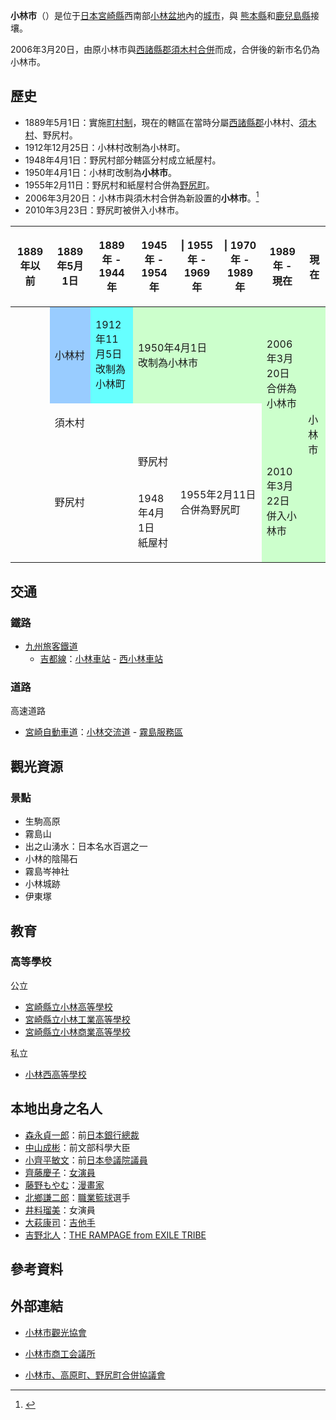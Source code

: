 {{日本都市
| 自治體名   = 小林市
| 圖像       = [[File:Ikoma_Plateau_200810_01.jpg|240px]]
| 圖像說明   = [[生駒高原|生駒高原]]
| 市章       = [[File:Emblem_of_Kobayashi,_Miyazaki.svg|100px]]
| 日文原名   = 小林市
| 平假名     = こばやしし
| 羅馬字拼音 = Kobayashi -shi
| 都道府縣   = 宮崎縣
| 支廳       =
| 編號       = 45205-0
| 面積       = 562.95
| 邊界未定   = 有
| 人口       = 43,145
| 統計時間   = 2021年2月1日
| 自治體     = [[蝦野市|蝦野市]]、[[宮崎市|宮崎市]]、[[都城市|都城市]]、[[高原町|高原町]]、[[綾町|綾町]]、[[西米良村|西米良村]]<br />'''[[熊本縣|熊本縣]]'''：[[多良木町|多良木町]]、[[朝霧町|朝霧町]]<br />'''[[鹿兒島縣|鹿兒島縣]]'''：[[霧島市|霧島市]]
| 花         = [[大波斯菊|大波斯菊]]
| 樹         = [[日本冷杉|日本冷杉]]
| 鳥         = [[綠鳩|綠鳩]]
| 其他象徵物 = 市花木<br />市蟲
| 其他象徵   = [[櫻花|櫻花]]<br />[[螢火蟲|螢火蟲]]
| 市長       = {{Tsl|ja|宮原義久 (政治家)|宮原義久 (政治人物)|宮原義久}}
| 卸任日期   = 2022年4月22日
| 議員數     = 19
| 郵遞區號   = 886-8501
| 所在地     = 小林市大字細野300番地
| 電話號碼   = 984-23-1111
| 外部連結   = {{url|http://www.city.kobayashi.lg.jp/}}
| 地圖       = [[File:_Kobayashi__in_Miyazaki_Prefecture.png|250px]]
| 註記       = 人口：[http://www.city.kobayashi.lg.jp/ 小林市官方網頁]
}}
'''小林市'''（{{jpn|j=小林市|hg=こばやしし|rm=Kobayashi shi|f=y}}）是位于[[日本|日本]][[宮崎縣|宮崎縣]]西南部[[小林盆地|小林盆地]]內的[[城市|城市]]，與 [[熊本縣|熊本縣]]和[[鹿兒島縣|鹿兒島縣]]接壤。

2006年3月20日，由原小林市與[[西諸縣郡|西諸縣郡]][[須木村|須木村]][[市町村合併|合併]]而成，合併後的新市名仍為小林市。

== 歷史 ==
* 1889年5月1日：實施[[町村制|町村制]]，現在的轄區在當時分屬[[西諸縣郡|西諸縣郡]]小林村、[[須木村|須木村]]、野尻村。
* 1912年12月25日：小林村改制為小林町。
* 1948年4月1日：野尻村部分轄區分村成立紙屋村。
* 1950年4月1日：小林町改制為'''小林市'''。
* 1955年2月11日：野尻村和紙屋村合併為[[野尻町|野尻町]]。
* 2006年3月20日：小林市與須木村合併為新設置的'''小林市'''。<ref>{{Cite web| publisher=小林市政府| title=小林市的介紹| url=http://www.city.kobayashi.lg.jp/soumu/profile.jsp| accessdate=2008年10月8日| language=ja| deadurl=yes| archiveurl=https://web.archive.org/web/20080615232632/http://www.city.kobayashi.lg.jp/soumu/profile.jsp| archivedate=2008年6月15日}}</ref>
* 2010年3月23日：野尻町被併入小林市。

{| class="wikitable" style="font-size:x-small"
! 1889年以前
! 1889年5月1日
! 1889年 - 1944年
! 1945年 - 1954年
! | 1955年 - 1969年
! | 1970年 - 1989年
! 1989年 - 現在
!現在
|-
|
| style="background-color:#9cf;" | 小林村
| style="background-color:#6ff;" | 1912年11月5日<br />改制為小林町
| colspan=3 style="background-color:#cfc;" | 1950年4月1日<br />改制為小林市
| rowspan=2 style="background-color:#cfc;" | 2006年3月20日<br />合併為小林市
| rowspan=4 style="background-color:#cfc;" | 小林市
|-
|
| colspan=5 | 須木村
|-
| rowspan=2 | 
| colspan="2" rowspan="2" | 野尻村
| 野尻村
| rowspan="2" colspan="2" | 1955年2月11日<br />合併為野尻町
| rowspan="2" style="background-color:#cfc;" | 2010年3月22日<br />併入小林市
|-
| 1948年4月1日<br />紙屋村
|}

== 交通 ==
=== 鐵路 ===
* [[九州旅客鐵道|九州旅客鐵道]]
** [[吉都線|吉都線]]：[[小林車站_(宮崎縣)|小林車站]] - [[西小林車站|西小林車站]]

=== 道路 ===
; 高速道路
* [[宮崎自動車道|宮崎自動車道]]：[[小林交流道|小林交流道]] - [[霧島服務區|霧島服務區]]

== 觀光資源 ==
=== 景點 ===
* 生駒高原
* 霧島山
* 出之山湧水：日本名水百選之一
* 小林的陰陽石
* 霧島岑神社
* 小林城跡
* 伊東塚

== 教育 ==
=== 高等學校 ===
;公立
* [[宮崎縣立小林高等學校|宮崎縣立小林高等學校]]
* [[宮崎縣立小林工業高等學校|宮崎縣立小林工業高等學校]]
* [[宮崎縣立小林商業高等學校|宮崎縣立小林商業高等學校]]
;私立
* [[小林西高等學校|小林西高等學校]]

== 本地出身之名人 ==
* [[森永貞一郎|森永貞一郎]]：前[[日本銀行|日本銀行]][[總裁|總裁]]
* [[中山成彬|中山成彬]]：前文部科學大臣
* [[小齊平敏文|小齊平敏文]]：前[[日本參議院|日本參議院]][[議員|議員]]
* [[齊藤慶子|齊藤慶子]]：[[女演員|女演員]]
* [[藤野もやむ|藤野もやむ]]：[[漫畫家|漫畫家]]
* [[北鄉謙二郎|北鄉謙二郎]]：[[職業籃球|職業籃球]]選手
* [[井料瑠美|井料瑠美]]：女演員
* [[大萩康司|大萩康司]]：[[吉他手|吉他手]]
* [[吉野北人|吉野北人]]：[[THE_RAMPAGE_from_EXILE_TRIBE|THE RAMPAGE from EXILE TRIBE]]

== 參考資料 ==
{{reflist}}

== 外部連結 ==
{{commonscat|Kobayashi, Miyazaki}}
* {{Ja icon}} [http://www.kankou-kobayashi.jp/ 小林市觀光協會] {{Wayback|url=http://www.kankou-kobayashi.jp/ |date=20210123021629 }}
* {{Ja icon}} [http://www.miyazaki-cci.or.jp/kobayashi/ 小林市商工会議所] {{Wayback|url=http://www.miyazaki-cci.or.jp/kobayashi/ |date=20210118010510 }}
* {{Ja icon}} [http://toweb.city.kobayashi.lg.jp/ktn-gappei/ 小林市、高原町、野尻町合併協議會] {{Wayback|url=http://toweb.city.kobayashi.lg.jp/ktn-gappei/ |date=20160331222514 }}

{{宮崎縣}}
{{Authority control}}